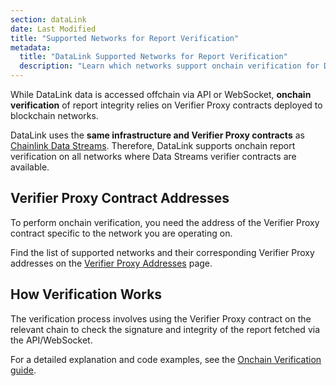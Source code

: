 ```yaml
---
section: dataLink
date: Last Modified
title: "Supported Networks for Report Verification"
metadata:
  title: "DataLink Supported Networks for Report Verification"
  description: "Learn which networks support onchain verification for DataLink reports using shared Data Streams verifier contracts."
---
```


While DataLink data is accessed offchain via API or WebSocket, **onchain verification** of report integrity relies on Verifier Proxy contracts deployed to blockchain networks.

DataLink uses the **same infrastructure and Verifier Proxy contracts** as [Chainlink Data Streams](/data-streams/). Therefore, DataLink supports onchain report verification on all networks where Data Streams verifier contracts are available.

## Verifier Proxy Contract Addresses

To perform onchain verification, you need the address of the Verifier Proxy contract specific to the network you are operating on.

Find the list of supported networks and their corresponding Verifier Proxy addresses on the [Verifier Proxy Addresses](/datalink/pull-delivery/verifier-proxy-addresses) page.

## How Verification Works

The verification process involves using the Verifier Proxy contract on the relevant chain to check the signature and integrity of the report fetched via the API/WebSocket.

For a detailed explanation and code examples, see the [Onchain Verification guide](/datalink/pull-delivery/tutorials/onchain-verification-evm).
